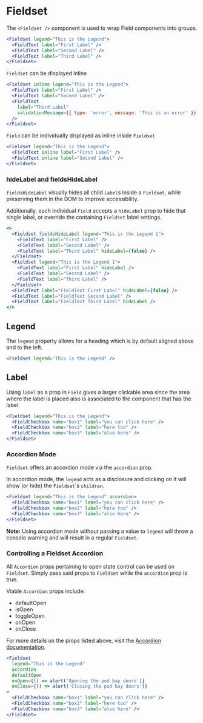 
<Meta component={Fieldset} title="Docs/Components/Forms/Fieldset" />

# Fieldset

The `<Fieldset />` component is used to wrap Field components into groups.

```jsx
<Fieldset legend="This is the Legend">
  <FieldText label="First Label" />
  <FieldText label="Second Label" />
  <FieldText label="Third Label" />
</Fieldset>
```

`Fieldset` can be displayed inline

```jsx
<Fieldset inline legend="This is the Legend">
  <FieldText label="First Label" />
  <FieldText label="Second Label" />
  <FieldText
    label="Third Label"
    validationMessage={{ type: 'error', message: 'This is an error' }}
  />
</Fieldset>
```

`Field` can be individually displayed as inline inside `Fieldset`

```jsx
<Fieldset legend="This is the Legend">
  <FieldText inline label="First Label" />
  <FieldText inline label="Second Label" />
</Fieldset>
```

### hideLabel and fieldsHideLabel

`fieldsHideLabel` visually hides all child `Label`s inside a `Fieldset`, while preserving them in the DOM to improve accessibility.

Additionally, each individual `Field` accepts a `hideLabel` prop to hide that single label, or override the containing `Fieldset` label settings.

```jsx
<>
  <Fieldset fieldsHideLabel legend="This is the Legend 1">
    <FieldText label="First Label" />
    <FieldText label="Second Label" />
    <FieldText label="Third Label" hideLabel={false} />
  </Fieldset>
  <Fieldset legend="This is the Legend 1">
    <FieldText label="First Label" hideLabel />
    <FieldText label="Second Label" />
    <FieldText label="Third Label" />
  </Fieldset>
  <FieldText label="FieldText First Label" hideLabel={false} />
  <FieldText label="FieldText Second Label" />
  <FieldText label="FieldText Third Label" hideLabel />
</>
```

## Legend

The `legend` property allows for a heading which is by default aligned above and to the left.

```jsx
<Fieldset legend="This is the Legend" />
```

## Label

Using `label` as a prop in `Field` gives a larger clickable area since the area where the label is placed also is associated to the component that has the label.

```jsx
<Fieldset legend="This is the Legend">
  <FieldCheckbox name="box1" label="you can click here" />
  <FieldCheckbox name="box2" label="here too" />
  <FieldCheckbox name="box3" label="also here" />
</Fieldset>
```

### Accordion Mode

`Fieldset` offers an accordion mode via the `accordion` prop.

In accordion mode, the `legend` acts as a disclosure and clicking on it will show (or hide) the `Fieldset`'s `children`.

```jsx
<Fieldset legend="This is the Legend" accordion>
  <FieldCheckbox name="box1" label="you can click here" />
  <FieldCheckbox name="box2" label="here too" />
  <FieldCheckbox name="box3" label="also here" />
</Fieldset>
```

**Note:** Using accordion mode without passing a value to `legend` will throw a console warning and will result in a regular `Fieldset`.

### Controlling a Fieldset Accordion

All `Accordion` props pertaining to open state control can be used on `Fieldset`. Simply pass said props to `Fieldset` while the `accordion` prop is true.

Viable `Accordion` props include:

- defaultOpen
- isOpen
- toggleOpen
- onOpen
- onClose

For more details on the props listed above, visit the [Accordion documentation](../content/accordion).

```jsx
<Fieldset
  legend="This is the Legend"
  accordion
  defaultOpen
  onOpen={() => alert('Opening the pod bay doors')}
  onClose={() => alert('Closing the pod bay doors')}
>
  <FieldCheckbox name="box1" label="you can click here" />
  <FieldCheckbox name="box2" label="here too" />
  <FieldCheckbox name="box3" label="also here" />
</Fieldset>
```